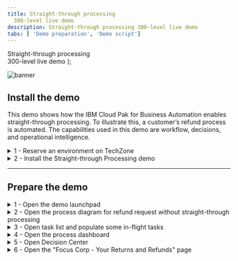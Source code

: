 ---
title: Straight-through processing
  300-level live demo
description: Straight-through processing 300-level live demo
tabs: [ 'Demo preparation', 'Demo script']
---

  <span>
    Straight-through processing <br/> 300-level live demo
  </span> );

![banner](./images/BA_STP_300_Prep_GitHub_banner_8-3-21_short.jpg)
<span id="place1"></span>

## Install the demo

This demo shows how the IBM Cloud Pak for Business Automation enables straight-through processing. To illustrate this, a customer’s refund process is automated. The capabilities used in this demo are workflow, decisions, and operational intelligence.

<details>

<summary>1 - Reserve an environment on TechZone</summary>

<br/>

| **1 - Reserve your OpenShift cluster** |   |
| :---         | :--- |
| **Action**  | a. Go [here](https://techzone.ibm.com/my/reservations/create/60a3f89394f6b10017929425). <br/><br/>b.	Read and complete the form<br/><br/>**Suggestion**:When selecting your data center location, use one with the lowest storage % available, even if this is further from your location. <br/><br/>c.	Submit and wait for your cluster to be ready.<br/><br/> **Note**: If your reservation submission fails with an error, try a second time. If it fails again, wait 30 minutes and check [reservations](https://techzone.ibm.com/my/reservations) to see if the reservation was successful before you try again. For support and errors in Technology Zone, slack #dte-techzone-support or email dte@us.ibm.com. <br/> <br/> Once your environment is ready, continue to the next steps below. <br/><br/>Alternatively, you can install the demo into your own cluster. You will need own OpenShift-based cluster with the Cloud Pak for Business Automation installed and configured for access to all the required user interfaces. |

| **2 - Validating your cluster** |   |
| :---         | :--- |
| **Action** | While you may see your environment through the console within a few minutes, the operator will typically take 2 to 5 hours to complete the installation of the Cloud Pak for Business automation. <br/><br/>**Cluster readiness expectations**: Demo Pattern Preinstalled Clusters may be accessible via the IBM Cloud console and OpenShift web console in 20 minutes but the operator will still be deploying your CP4BA installation for at least 2 hours and generally not more than 5 hours. <br/><br/>To know when your cluster is ready: (**Note**: For issues with any of the steps below, go to the [Troubleshooting page](https://github.ibm.com/jgoodhue/cp4ba-roks-install/blob/master/Additional-files/troubleshooting-cluster.md).)<br/><br/>a.	First, wait for an email with the subject Your OpenShift Cluster is ready on IBM Cloud in 30-60 minutes. <br/>- If you do not receive an email or to check on status, go to IBM Technology Zone's My Library -> My Reservations page.<br/><br/>b.	Next, use the email with the subject Your OpenShift Cluster is ready on IBM Cloud and click to open the console.<br/>- You may also use the IBM Technology Zone's My Library -> My Reservations page.<br/><br/>c. On the IBM Cloud cluster page, check to be sure the status shows Normal with a green check and an Ingress subdomain exists.<br/><br/>d.	Click the OpenShift web console button in the upper right.<br/><br/>e. The last task within the operator is to generate a config map named icp4adeploy-cp4ba-access-info which you can access in the OCP Console under Workloads -> Config Maps or via the CLI. If this config map exists, then CP4BA should be ready.<br/><br/>**Note**: It is not recommended to change the password of cp4admin. Instead, create a new admin user if this is required.<br/><br/> |

| **3 - Logging in to Cloud Pak for Business Automation** |   |
| :---         | :--- |
| **Action** | All the URL and user and password information you need will be present in the icp4adeploy-cp4ba-access-info config map which you can access in the OCP Console under Workloads -> Config Maps or via the CLI. When you navigate to an interface and need to login, use Enterprise LDAP and cp4admin.<br/><br/>**Note**: Be sure to carefully follow the instructions in each section of the config map and open each of the mentioned URLs in your browser to accept the self-signed certificates or you will receive errors.<br/><br/>**Note**: For Automation Document Processing (ADP), in versions before V21.0.2, you MUST perform some steps BEFORE using it to manually import sample data. If you create a project before the import it will not be simple to recover. See the steps under Loading sample data for Automation Document Processing [here](https://www.ibm.com/docs/en/cloud-paks/cp-biz-automation/21.0.x?topic=deployment-installing-capabilities-by-running-script) for details.) |

<br/>

**[Go to top](#place1)**

<br/>

</details>

<details>

<summary>2 - Install the Straight-through Processing demo</summary>
<br/>

| **2.1 - Deploy Operational Decision Manager artifacts** |   |
| :---         | :--- |
| **Action** | a. Download these two files:<br/>[Refund processing - main branch](https://github.com/ibm-cloud-architecture/dba-refund-request/blob/master/decision/Refund%20Processing%20%5Bmain%5D%202021.07.21_01.zip).<br/>[Refund processing - new branch](https://github.com/ibm-cloud-architecture/dba-refund-request/blob/master/decision/Refund%20Processing%20%5BReduce%20Manual%20Processing%5D%202021.07.21_01.zip)<br/><br/>
b. Login to Decision Center Business console<br/><br/>- On Library, click the import icon<br/><br/>- Choose and upload Refund Processing [main] YYYY.MM.DD_XX.zip<br/><br/>- Open the main branch, click Deployments and deploy to your Rule Execution Server (adjust the server within the deployment configuration as required)<br/><br/>- Return to the branch list and click the plus sign to create a new branch based on main named Reduce Manual Processing<br/><br/>- Import Refund Processing [Reduce Manual Processing] YYYY.MM.DD_XX.zip to the new branch and choose to replace the existing elements<br/><br/>- Deploy the new branch to Rule Execution Server as a second version |

| **2.2 - Deploy Business Automation Workflow artifacts** |   |
| :---         | :--- |
| **Action** | a. Download this file:<br/><br/> [Refund Request process app](https://github.com/ibm-cloud-architecture/dba-refund-request/blob/master/workflow/Refund_Request%20-%202021.07.24_04.twx).<br/><br/>b.Login to Workflow Authoring in Business Automation Studio and navigate to Business automations -> Workflows<br/><br/>c. Import Refund_Request - YYYY.MM.DD_XX.twx<br/><br/>d. Open the Refund Request process app / project and navigate to Process App Settings -> Servers<br/><br/>e. Edit the settings for hostname, port, authentication and so forth for your ODM server<br/>f. Open the BAI Generators team and add a user to the team<br/>g. Create a new snapshot of the process application / project.<br/>h. Install the new snapshot to your Workflow Server unless you wish to run directly on Workflow Center's / Workflow Authoring's playback server<br/><br/> |

| **2.3 - Set up Business Automation Intelligence data** |   |
| :---         | :--- |
| **Action** | a. Login to Workplace with the user specified in the above BAI Generators team. <br/>b. Click to start Generate Week 1 BAI Data RR v2 and wait for the spinner to complete in about 20 seconds<br/>c. Do the same for Generate Week 2 BAI Data RR v2<br/><br/> |

| **2.4 - Deploy Business Performance Center artifacts** |   |
| :---         | :--- |
| **Action** | a. Download [RefundRequest Week 1](https://github.com/ibm-cloud-architecture/dba-refund-request/blob/master/insights/Refund%20Request%20(RR)%20-%20Week%201%20-%202021.05.10_01.json) and [RefundRequest Week 2](https://github.com/ibm-cloud-architecture/dba-refund-request/blob/master/insights/Refund%20Request%20(RR)%20-%20Week%202%20-%202021.05.10_01.json)<br/>b. Login to Business Performance Center <br/>c. Import two dashboards using RefundRequest (RR) – Week 1 - YYYY.MM.DD_XX.json and RefundRequest (RR) – Week 2 - YYYY.MM.DD_XX.json<br/><br/>d. Adjust the monitoring sources to the deployed BAW snapshot for the dashboard and any charts that require it <br/>e. Fix any charts that do not have data with the most likely error requiring is to select decimal (data > TG2 > pTime) –(float) in the Data item field which must sometimes be selected after the monitoring source is changed<br/><br/> |

| **2.5 - Deploy Business Automation Studio artifacts** |   |
| :---         | :--- |
| **Action** | a. Download the [Refund request App(https://github.com/ibm-cloud-architecture/dba-refund-request/blob/master/decision/Refund%20Processing%20%5Bmain%5D%202021.07.21_01.zip).<br/>b. Publish the workflow project's snapshot in Business Automation Studio to make the automation services available to applications<br/><br/>c. Import the Refund Request application in Business applications using RefundRequest (RR) – App - YYYY.MM.DD_XX.json <br/><br/>d. Create a new snapshot if needed and export the application as a ZIP<br/><br/> |

| **2.6 - Deploy Business Automation Navigator artifacts** |   |
| :---         | :--- |
| **Action** | a. Login to Business Automation Navigator's admin desktop <br/><br/>b.Open and connect to the Application Engine Connection, sometimes called APPENGO <br/><br/>c. Import the application ZIP file <br/><br/>d. Edit the details of the application and add appropriate teams to the Permissions table<br/><br/>e. Edit the desktop of your choice and on the Layout tab, add the application<br/><br/><br/>Once your environment is ready, continue to the next steps below. |
| **Key demo considerations** | Please see [below](#key-demo-considerations). |
| **How to get support** | Please direct any questions in  preparation for the demo to the [**#Techdemos-Automation-Support**](https://ibm.enterprise.slack.com/app_redirect?channel=techdemos-automation-support) Slack channel. |

**[Go to top](#place1)**

</details>

***

## Prepare the demo

<details>

<summary>1 - Open the demo launchpad</summary>
<br/>

Open the **Navigator** app and click on the **Refund Request** tile.<br/><br/> **Note:** If you need the URL, open the OCP console under **Workloads** -> **Config Maps**. Locate the **icp4adeploy-cp4ba-access-info** config map. Then, go to the **Navigator** section of the config map to find the URL and add **?desktop=appDesktop1** at the end for the correct desktop.<br/><br/>

![2.1](./images/Stu_2.1_300_600.png)
<br/>
The demo launchpad should now appear.<br/><br/>

![Final screen](./images/Stu_2.2_300_600.png)

<br/>

**[Go to top](#place1)**

</details>

<details>

<summary>2 - Open the process diagram for refund request without straight-through processing</summary>
<br/>

Open a browser tab with **Workflow Process Designer**, and open the **Refund Request without Straight-through Processing** process diagram. <br/><br/>Copy the automatically-generated URL and paste to open **Business Automation Studio** in a new tab. <br/><br/>
![3.2](./images/Stu_3.2_300_600.png)<br/>

From the top left-hand menu, select **Design** and then **Business Automations**.<br/><br/>
![3.3](./images/Stu_3.3_300_600.png)<br/>

From the **Business Automations** page, select **Workflow**.<br/><br/>
![3.4](./images/Stu_3.4_300_600.png)<br/>

Within the **Refund Request** tile, select **Open**.<br/><br/>
![3.5](./images/Stu_3.5_300_600.png)<br/>

Inside the **Process App**, select **Processes**, and then select **Refund Request without STP**.<br/><br/>
![3.6](./images/Stu_3.6_300_600.png)<br/>

The **Refund Request without STP** process diagram will open. <br/><br/>**Note**: This will be the tab to display when you start the demo.<br/><br/>
![Final screen](./images/Stu_3.7_300_600.png)

<br/>

**[Go to top](#place1)**

</details>

<details>

<summary>3 - Open task list and populate some in-flight tasks</summary>
<br/>

Open the task list view in a new tab. <br/> <br/> Also, populate some in-flight process instances, so there are some tasks in the inbox. **Note:** The tasks will be automatically deleted after 12 hours to keep things clean for other users.<br/><br/>

Go to the **Refund Request Demo Launcher**, and click on the **Refund Investigator**.<br/><br/>
![4.1](./images/Stu_4.1_300_600.png)<br/>

The task list view will open in a new tab as follows: <br/>
Workplace will open in a new tab.<br/><br/>
![Self-install](./images/Stu_4.2.2_Self_Install_300_600.png)<br/>

Populate some in-flight tasks from **Workplace**: <br/><br/>
From **Workplace**, click on **Start Workflow**. <br/><br/>
Select the **Refund Request** tile (may need to scroll down). Select **Tip**, then select **Launch**. <br/><br/>Repeat **three times** to generate three tasks. <br/><br/>
Click on **Start Workflow** and select the **Quote Exception** tile (may need to scroll down).<br/><br/>
Select **Tip**. Then, select **Launch**. Repeat **two times** to generate two tasks. <br/><br/>
You should now see (at least) five tasks in the task inbox.<br/><br/>
![4.4.1 (Self-install)](./images/Stu_4.4.1_Self_Install_300_600.png) <br/>
![3.4.2 (Self-install)](./images/Stu_4.4.2_Self_Install_300_600.png) <br/>
![3.4.3 (Self-install)](./images/Stu_4.4.3_Self_install_300_600.png) <br/>
![3.4.4 (Self-install)](./images/Stu_4.4.4_Self_install_300_600.png)

<br/>

**[Go to top](#place1)**

</details>

<details>

<summary>4 - Open the process dashboard</summary>
<br/>

* Open the **Refund Request dashboard** in a new tab.

<br/>

| **4.1 - Demo Launcher** |   |
| :---         | :--- |
| **Action** &nbsp; &nbsp; &nbsp; &nbsp; &nbsp; &nbsp; &nbsp; &nbsp; &nbsp; &nbsp; &nbsp; &nbsp; &nbsp; &nbsp; &nbsp; &nbsp; &nbsp; &nbsp; &nbsp; &nbsp; &nbsp; &nbsp; &nbsp; &nbsp; &nbsp; &nbsp; &nbsp; &nbsp; &nbsp; &nbsp; | Go to the **Demo Launcher**, and click on the **Business Analyst**. |
| **Screenshot**         | &nbsp;  <br/> ![4.1](./images/Stu_5.1_300_600.png) |

| **4.2 - BAI Dashboards page** |   |
| :---         | :--- |
| **Action** &nbsp; &nbsp; &nbsp; &nbsp; &nbsp; &nbsp; &nbsp; &nbsp; &nbsp; &nbsp; &nbsp; &nbsp; &nbsp; &nbsp; &nbsp; &nbsp; &nbsp; &nbsp; &nbsp; &nbsp; &nbsp; &nbsp; &nbsp; &nbsp; &nbsp; &nbsp; &nbsp; &nbsp; &nbsp; &nbsp; &nbsp; &nbsp; &nbsp; &nbsp; &nbsp; &nbsp; &nbsp; &nbsp; &nbsp; &nbsp; &nbsp; &nbsp; &nbsp; &nbsp; &nbsp; | From the **BAI Dashboards** page, click on the **Refund Request (RR) Week1** dashboard. |
| **Screenshot**         | &nbsp;  <br/> ![4.2](./images/Stu_5.2_300_600.png) |

| **4.3 - Refund Request (RR) - Week 1 dashboard** |   |
| :---         | :--- |
| **Action**             | The **Refund Request (RR) - Week 1** dashboard will open. &nbsp; &nbsp; &nbsp; &nbsp; &nbsp; &nbsp; &nbsp; &nbsp; &nbsp; &nbsp; &nbsp; &nbsp; &nbsp; &nbsp; &nbsp; &nbsp; &nbsp; |
| **Screenshot**         | &nbsp;  <br/> Final screen <br/> ![Final screen](./images/Stu_5.3_300_600.png) |

<br/>

**[Go to top](#place1)**

</details>

<details>

<summary>5 - Open Decision Center</summary>

<br/>

* Open **Decision Center** in a new tab.
* Go to the **Demo Launcher**, and click on the **Rules Manager**.
**Screenshot** <br/> ![6.1](./images/Stu_6.1_300_600.png
* **Decision Center** will open in a new tab
**Final screen** <br/> ![Final screen](./images/Stu_6.2__300_600.png)

<br/>

**[Go to top](#place1)**

</details>

<details>

<summary>6 - Open the "Focus Corp - Your Returns and Refunds" page</summary>
<br/>

* Open the **Focus Corp - Your Returns and Refunds** page in a new tab. This is where you will show submitting the refund requests.<br/>
* Go to the **Demo Launcher**, and click on the **Customer**.<br/>
**Screenshot** <br/> ![7.1](./images/Stu_7.1_300_600.png)<br/>
* Open the **Focus Corp - Your Returns and Refunds** page. <br/>
**Final screen** <br/> ![Final screen](./images/Stu_7.2_300_600.png)

<br/>

**[Go to top](#place1)**

  </details>
